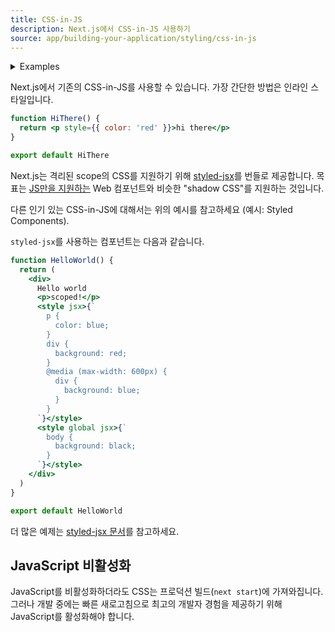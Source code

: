 ```yaml
---
title: CSS-in-JS
description: Next.js에서 CSS-in-JS 사용하기
source: app/building-your-application/styling/css-in-js
---
```


<details>
  <summary>Examples</summary>

- [Styled JSX](https://github.com/vercel/next.js/tree/canary/examples/with-styled-jsx)
- [Styled Components](https://github.com/vercel/next.js/tree/canary/examples/with-styled-components)
- [Emotion](https://github.com/vercel/next.js/tree/canary/examples/with-emotion)
- [Linaria](https://github.com/vercel/next.js/tree/canary/examples/with-linaria)
- [Tailwind CSS + Emotion](https://github.com/vercel/next.js/tree/canary/examples/with-tailwindcss-emotion)
- [Styletron](https://github.com/vercel/next.js/tree/canary/examples/with-styletron)
- [Cxs](https://github.com/vercel/next.js/tree/canary/examples/with-cxs)
- [Aphrodite](https://github.com/vercel/next.js/tree/canary/examples/with-aphrodite)
- [Fela](https://github.com/vercel/next.js/tree/canary/examples/with-fela)
- [Stitches](https://github.com/vercel/next.js/tree/canary/examples/with-stitches)

</details>

Next.js에서 기존의 CSS-in-JS를 사용할 수 있습니다. 가장 간단한 방법은 인라인 스타일입니다.

```jsx
function HiThere() {
  return <p style={{ color: 'red' }}>hi there</p>
}

export default HiThere
```

Next.js는 격리된 scope의 CSS를 지원하기 위해 [styled-jsx](https://github.com/vercel/styled-jsx)를 번들로 제공합니다. 목표는 [JS만을 지원하는](https://github.com/w3c/webcomponents/issues/71) Web 컴포넌트와 비슷한 "shadow CSS"를 지원하는 것입니다.

다른 인기 있는 CSS-in-JS에 대해서는 위의 예시를 참고하세요
(예시: Styled Components).

`styled-jsx`를 사용하는 컴포넌트는 다음과 같습니다.

```jsx
function HelloWorld() {
  return (
    <div>
      Hello world
      <p>scoped!</p>
      <style jsx>{`
        p {
          color: blue;
        }
        div {
          background: red;
        }
        @media (max-width: 600px) {
          div {
            background: blue;
          }
        }
      `}</style>
      <style global jsx>{`
        body {
          background: black;
        }
      `}</style>
    </div>
  )
}

export default HelloWorld
```

더 많은 예제는 [styled-jsx 문서](https://github.com/vercel/styled-jsx)를 참고하세요.

## JavaScript 비활성화

JavaScript를 비활성화하더라도 CSS는 프로덕션 빌드(`next start`)에 가져와집니다. 그러나 개발 중에는 빠른 새로고침으로 최고의 개발자 경험을 제공하기 위해 JavaScript를 활성화해야 합니다.
